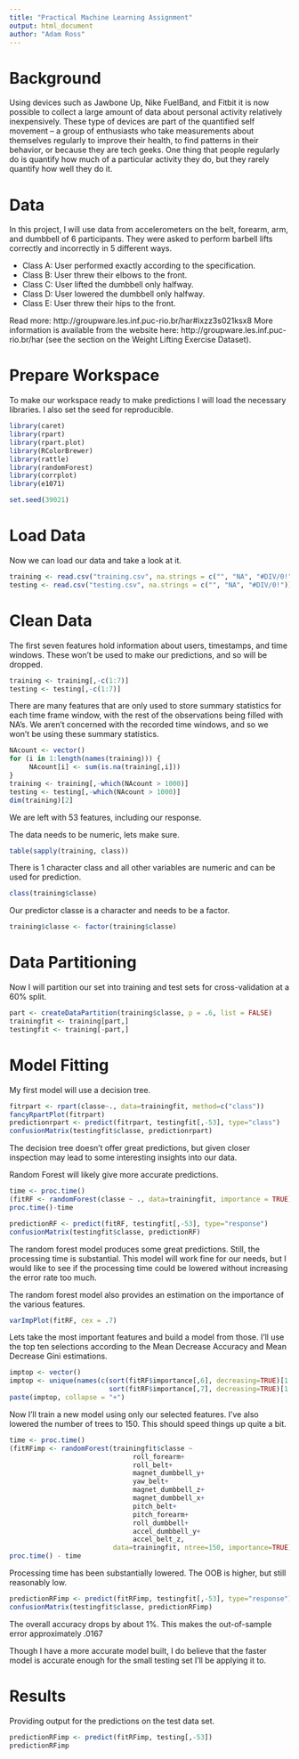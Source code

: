 ```yaml
---
title: "Practical Machine Learning Assignment"
output: html_document
author: "Adam Ross"
---
```


# Background
Using devices such as Jawbone Up, Nike FuelBand, and Fitbit it is now possible to collect a large amount of data about personal activity relatively inexpensively. These type of devices are part of the quantified self movement – a group of enthusiasts who take measurements about themselves regularly to improve their health, to find patterns in their behavior, or because they are tech geeks. One thing that people regularly do is quantify how much of a particular activity they do, but they rarely quantify how well they do it. 

# Data
In this project, I will use data from accelerometers on the belt, forearm, arm, and dumbbell of 6 participants. They were asked to perform barbell lifts correctly and incorrectly in 5 different ways. 

* Class A: User performed exactly according to the specification.
* Class B: User threw their elbows to the front.
* Class C: User lifted the dumbbell only halfway.
* Class D: User lowered the dumbbell only halfway.
* Class E: User threw their hips to the front.

Read more: http://groupware.les.inf.puc-rio.br/har#ixzz3s021ksx8
More information is available from the website here: http://groupware.les.inf.puc-rio.br/har (see the section on the Weight Lifting Exercise Dataset). 

# Prepare Workspace
To make our workspace ready to make predictions I will load the necessary libraries. I also set the seed for reproducible. 
```r
library(caret)
library(rpart)
library(rpart.plot)
library(RColorBrewer)
library(rattle)
library(randomForest)
library(corrplot)
library(e1071)

set.seed(39021)
```

# Load Data
Now we can load our data and take a look at it.
```r
training <- read.csv("training.csv", na.strings = c("", "NA", "#DIV/0!"))
testing <- read.csv("testing.csv", na.strings = c("", "NA", "#DIV/0!"))
```

# Clean Data
The first seven features hold information about users, timestamps, and time windows. These won't be used to make our predictions, and so will be dropped.
```r
training <- training[,-c(1:7)]
testing <- testing[,-c(1:7)]
```

There are many features that are only used to store summary statistics for each time frame window, with the rest of the observations being filled with NA's. We aren't concerned with the recorded time windows, and so we won't be using these summary statistics.
```r
NAcount <- vector()
for (i in 1:length(names(training))) {
     NAcount[i] <- sum(is.na(training[,i]))
}
training <- training[,-which(NAcount > 1000)]
testing <- testing[,-which(NAcount > 1000)]
dim(training)[2]
```
We are left with 53 features, including our response.

The data needs to be numeric, lets make sure.
```r
table(sapply(training, class))
```
There is 1 character class and all other variables are numeric and can be used for prediction.

```r
class(training$classe)
```
Our predictor classe is a character and needs to be a factor.
```r
training$classe <- factor(training$classe)
```

# Data Partitioning
Now I will partition our set into training and test sets for cross-validation at a 60% split.
```r
part <- createDataPartition(training$classe, p = .6, list = FALSE)
trainingfit <- training[part,]
testingfit <- training[-part,]
```

# Model Fitting

My first model will use a decision tree.
```r
fitrpart <- rpart(classe~., data=trainingfit, method=c("class"))
fancyRpartPlot(fitrpart)
predictionrpart <- predict(fitrpart, testingfit[,-53], type="class")
confusionMatrix(testingfit$classe, predictionrpart)
```
The decision tree doesn't offer great predictions, but given closer inspection may lead to some interesting insights into our data.

Random Forest will likely give more accurate predictions.
```r
time <- proc.time()
(fitRF <- randomForest(classe ~ ., data=trainingfit, importance = TRUE))
proc.time()-time
```

```r
predictionRF <- predict(fitRF, testingfit[,-53], type="response")
confusionMatrix(testingfit$classe, predictionRF)
```
The random forest model produces some great predictions. Still, the processing time is substantial. This model will work fine for our needs, but I would like to see if the processing time could be lowered without increasing the error rate too much.

The random forest model also provides an estimation on the importance of the various features.
```r
varImpPlot(fitRF, cex = .7)
```

Lets take the most important features and build a model from those. I'll use the top ten selections according to the Mean Decrease Accuracy and Mean Decrease Gini estimations.
```r
imptop <- vector()
imptop <- unique(names(c(sort(fitRF$importance[,6], decreasing=TRUE)[1:10],
                         sort(fitRF$importance[,7], decreasing=TRUE)[1:10])))
paste(imptop, collapse = "+")
```

Now I'll train a new model using only our selected features. I've also lowered the number of trees to 150. This should speed things up quite a bit.
```r
time <- proc.time()
(fitRFimp <- randomForest(trainingfit$classe ~ 
                               roll_forearm+
                               roll_belt+
                               magnet_dumbbell_y+
                               yaw_belt+
                               magnet_dumbbell_z+
                               magnet_dumbbell_x+
                               pitch_belt+
                               pitch_forearm+
                               roll_dumbbell+
                               accel_dumbbell_y+
                               accel_belt_z,
                          data=trainingfit, ntree=150, importance=TRUE))
proc.time() - time
```
Processing time has been substantially lowered. The OOB is higher, but still reasonably low.
```r
predictionRFimp <- predict(fitRFimp, testingfit[,-53], type="response")
confusionMatrix(testingfit$classe, predictionRFimp)
```
The overall accuracy drops by about 1%. This makes the out-of-sample error approximately .0167

Though I have a more accurate model built, I do believe that the faster model is accurate enough for the small testing set I'll be applying it to.

# Results
Providing output for the predictions on the test data set.
```r
predictionRFimp <- predict(fitRFimp, testing[,-53])
predictionRFimp
```